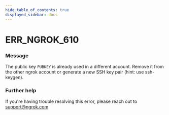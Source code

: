 ```yaml
---
hide_table_of_contents: true
displayed_sidebar: docs
---
```



# ERR_NGROK_610

### Message

The public key `PUBKEY` is already used in a different account. Remove it from the other ngrok account or generate a new SSH key pair (hint: use ssh-keygen).

<ErrorDetails error="err_ngrok_610" />

### Further help

If you're having trouble resolving this error, please reach out to [support@ngrok.com](mailto:support@ngrok.com?subject=Help%20with%20ERR_NGROK_610)
